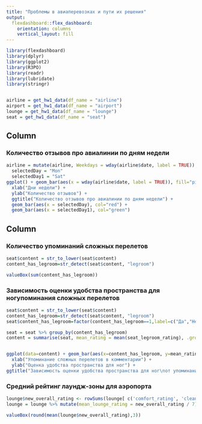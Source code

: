 ```yaml
---
title: "Проблемы в авиаперевозках и пути их решения"
output: 
  flexdashboard::flex_dashboard:
    orientation: columns
    vertical_layout: fill
---
```


```r
library(flexdashboard)
library(dplyr)
library(ggplot2)
library(R3PO)
library(readr)
library(lubridate)
library(stringr)


airline = get_hw1_data(df_name = "airline")
airport = get_hw1_data(df_name = "airport")
lounge = get_hw1_data(df_name = "lounge")
seat = get_hw1_data(df_name = "seat")
```

Column {data-width=550}
-----------------------------------------------------------------------

### Количество отзывов про авиалинии по дням недели


```r
airline = mutate(airline, Weekdays = wday(airline$date, label = TRUE))
  selectedDay = "Mon"
  selectedDay1 = "Sat"
ggplot() + geom_bar(aes(x = wday(airline$date, label = TRUE)), fill="pink") + theme_light() +
  xlab("Дни недели") +
  ylab("Количество отзывов") +
  ggtitle("Количество отзывов про авиалинии по дням недели") + 
  geom_bar(aes(x = selectedDay), col="red") +
  geom_bar(aes(x = selectedDay1), col="green")
```

Column {data-width=450}
-----------------------------------------------------------------------

### Количество упоминаний сложных перелетов
```r
seat$content = str_to_lower(seat$content)
content_has_legroom=str_detect(seat$content, "legroom")

valueBox(sum(content_has_legroom))
```

### Зависимость оценки удобства пространства для ног\nот упоминания сложных перелетов

```r

seat$content = str_to_lower(seat$content)
content_has_legroom=str_detect(seat$content, "legroom")
seat$content_has_legroom=factor(content_has_legroom==1,label=c("Да","Нет"))

seat = seat %>% group_by(content_has_legroom)
content = summarise(seat, mean_rating = mean(seat_legroom_rating), .groups='drop')


ggplot(data=content) + geom_bar(aes(x=content_has_legroom, y=mean_rating), stat="identity", fill = "darkblue", color = "white", alpha = 0.6)  + theme_light() +
  xlab("Упоминание сложных перелетов в комментарии") +
  ylab("Оценка удобства пространства для ног") +
ggtitle("Зависимость оценки удобства пространства для ног\nот упоминания сложных перелетов")
```

### Средний рейтинг лаундж-зоны для аэропорта

```r
lounge$new_overall_rating <- rowSums(lounge[ c('comfort_rating', 'cleanliness_rating', 'bar_beverages_rating', 'catering_rating', 'washrooms_rating', 'wifi_connectivity_rating', 'staff_service_rating')], na.rm=TRUE)
lounge = lounge %>% mutate(mean_lounge_rating = new_overall_rating / 7)

valueBox(round(mean(lounge$new_overall_rating),3))
```